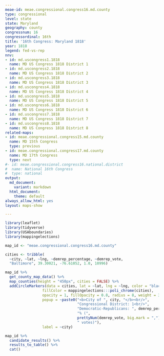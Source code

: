 ```yaml
---
meae-id: meae.congressional.congress16.md.county
type: congressional
level: state
state: Maryland
geography: county
congressnum: 16
congressordinal: 16th
title: '16th Congress: Maryland 1818'
year: 1818
legend: fed-vs-rep
nnv:
- id: md.uscongress1.1818
  name: MD US Congress 1818 District 1
- id: md.uscongress2.1818
  name: MD US Congress 1818 District 2
- id: md.uscongress3.1818
  name: MD US Congress 1818 District 3
- id: md.uscongress4.1818
  name: MD US Congress 1818 District 4
- id: md.uscongress5.1818
  name: MD US Congress 1818 District 5
- id: md.uscongress6.1818
  name: MD US Congress 1818 District 6
- id: md.uscongress7.1818
  name: MD US Congress 1818 District 7
- id: md.uscongress8.1818
  name: MD US Congress 1818 District 8
related-maps:
- id: meae.congressional.congress15.md.county
  name: MD 15th Congress
  type: previous
- id: meae.congressional.congress17.md.county
  name: MD 17th Congress
  type: next
#- id: meae.congressional.congress16.national.district
#  name: National 16th Congress
#  type: national
output:
  md_document:
    variant: markdown
  html_document:
    theme: default
always_allow_html: yes
layout: maps-show

---
```


```r
library(leaflet)
library(tidyverse)
library(USAboundaries)
library(mappingelections)

map_id <- "meae.congressional.congress16.md.county"

cities <- tribble(
  ~city, ~lat, ~lng, ~demrep_percentage, ~demrep_vote,
  "Baltimore", 39.30021, -76.61052, 1.0, 10996)
```

<div class="map">

```r
map_id %>%
  get_county_map_data() %>%
  map_counties(height = "450px", cities = FALSE) %>%
  addCircleMarkers(data = cities, lat = ~lat, lng = ~lng, color = "black",
                 fillColor = mappingelections:::poli_chrome(cities),
                 opacity = 1, fillOpacity = 0.8, radius = 8, weight = 3,
                 popup = ~paste0("<b>City of ", city, "</b><br/>",
                                 "Congressional District: 1<br/>",
                                 "Democratic-Republicans: ", demrep_percentage * 100,
                                 "% (", 
                                 prettyNum(demrep_vote, big.mark = ","),
                                 " votes)"),
                 label = ~city) 
```

</div>

<div class="results-table">

```r
map_id %>%
  candidate_results() %>%
  results_to_table() %>%
  cat()
```

</div>
